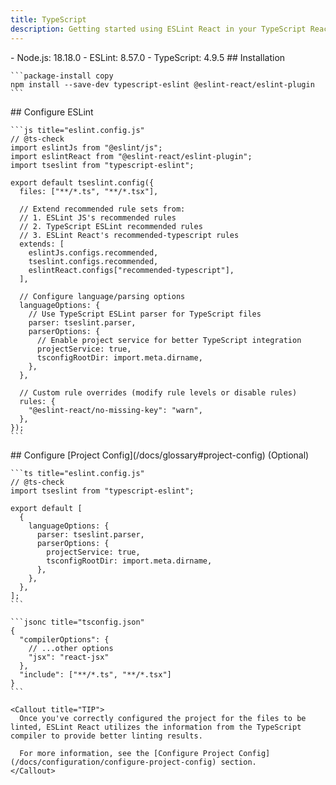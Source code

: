 ```yaml
---
title: TypeScript
description: Getting started using ESLint React in your TypeScript React project
---
```



<Callout type="info" title="This instruction requires the following minimum versions:">
  - Node.js: 18.18.0
  - ESLint: 8.57.0
  - TypeScript: 4.9.5
</Callout>

<Steps>
  <Step>
    ## Installation

    ```package-install copy
    npm install --save-dev typescript-eslint @eslint-react/eslint-plugin
    ```
  </Step>

  <Step>
    ## Configure ESLint

    ```js title="eslint.config.js"
    // @ts-check
    import eslintJs from "@eslint/js";
    import eslintReact from "@eslint-react/eslint-plugin";
    import tseslint from "typescript-eslint";

    export default tseslint.config({
      files: ["**/*.ts", "**/*.tsx"],

      // Extend recommended rule sets from:
      // 1. ESLint JS's recommended rules
      // 2. TypeScript ESLint recommended rules
      // 3. ESLint React's recommended-typescript rules
      extends: [
        eslintJs.configs.recommended,
        tseslint.configs.recommended,
        eslintReact.configs["recommended-typescript"],
      ],

      // Configure language/parsing options
      languageOptions: {
        // Use TypeScript ESLint parser for TypeScript files
        parser: tseslint.parser,
        parserOptions: {
          // Enable project service for better TypeScript integration
          projectService: true,
          tsconfigRootDir: import.meta.dirname,
        },
      },

      // Custom rule overrides (modify rule levels or disable rules)
      rules: {
        "@eslint-react/no-missing-key": "warn",
      },
    });
    ```
  </Step>

  <Step>
    ## Configure [Project Config](/docs/glossary#project-config) (Optional)

    ```ts title="eslint.config.js"
    // @ts-check
    import tseslint from "typescript-eslint";

    export default [
      {
        languageOptions: {
          parser: tseslint.parser,
          parserOptions: {
            projectService: true,
            tsconfigRootDir: import.meta.dirname,
          },
        },
      },
    ];
    ```

    ```jsonc title="tsconfig.json"
    {
      "compilerOptions": {
        // ...other options
        "jsx": "react-jsx"
      },
      "include": ["**/*.ts", "**/*.tsx"]
    }
    ```

    <Callout title="TIP">
      Once you've correctly configured the project for the files to be linted, ESLint React utilizes the information from the TypeScript compiler to provide better linting results.

      For more information, see the [Configure Project Config](/docs/configuration/configure-project-config) section.
    </Callout>
  </Step>
</Steps>
